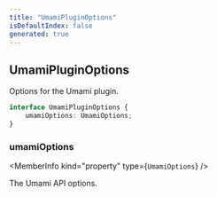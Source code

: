 ```yaml
---
title: "UmamiPluginOptions"
isDefaultIndex: false
generated: true
---
```



<!-- This file was generated from the CommandKit source. Do not modify. Instead, re-run the "docgen" script -->


## UmamiPluginOptions

<GenerationInfo sourceFile="packages/analytics/src/umami/plugin.ts" sourceLine="8" packageName="@commandkit/analytics" />

Options for the Umami plugin.

```ts title="Signature"
interface UmamiPluginOptions {
    umamiOptions: UmamiOptions;
}
```

<div className="members-wrapper">

### umamiOptions

<MemberInfo kind="property" type={`UmamiOptions`}   />

The Umami API options.


</div>
